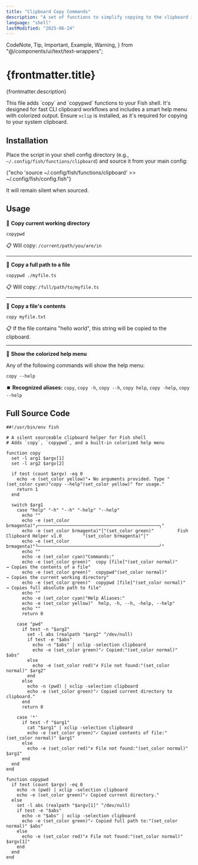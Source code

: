 ```yaml
---
title: "Clipboard Copy Commands"
description: "A set of functions to simplify copying to the clipboard in the terminal."
language: "shell"
lastModified: "2025-06-24"
---
```


  CodeNote,
  Tip,
  Important,
  Example,
  Warning,
} from "@/components/ui/text/text-wrappers";

<div className="max-w-full prose prose-invert">
  <h1 className="mb-4 text-4xl font-bold tracking-tight">{frontmatter.title}</h1>
  <p className="text-lg text-gray-400 mb-8">{frontmatter.description}</p>
</div>

<Important>
  This file adds `copy` and `copypwd` functions to your Fish shell. It's designed for fast CLI clipboard workflows and includes a smart help menu with colorized output.
</Important>

<Warning>
  Ensure <code>xclip</code> is installed, as it's required for copying to your system clipboard.
</Warning>

## Installation

Place the script in your shell config directory (e.g., `~/.config/fish/functions/clipboard`) and source it from your main config:

<CodeNote>
  {"echo 'source ~/.config/fish/functions/clipboard' >> ~/.config/fish/config.fish"}
</CodeNote>

It will remain silent when sourced.

## Usage

🧪 **Copy current working directory**

```fish
copypwd
```
📋 Will copy: `/current/path/you/are/in`

---

🧪 **Copy a full path to a file**

```fish
copypwd ./myfile.ts
```
📋 Will copy: `/full/path/to/myfile.ts`

---

🧪 **Copy a file's contents**

```fish
copy myfile.txt
```
📋 If the file contains "hello world", this string will be copied to the clipboard.

---

🧪 **Show the colorized help menu**

Any of the following commands will show the help menu:

```fish
copy --help
```
⏹️ **Recognized aliases:** `copy`, `copy -h`, `copy --h`, `copy help`, `copy -help`, `copy --help`

## Full Source Code

```fish
##!/usr/bin/env fish

# A silent sourceable clipboard helper for Fish shell
# Adds `copy`, `copypwd`, and a built-in colorized help menu

function copy
  set -l arg1 $argv[1]
  set -l arg2 $argv[2]

  if test (count $argv) -eq 0
    echo -e (set_color yellow)"✦ No arguments provided. Type "(set_color cyan)"copy --help"(set_color yellow)" for usage."
    return 1
  end

  switch $arg1
    case "help" "-h" "--h" "-help" "--help"
      echo ""
      echo -e (set_color brmagenta)"╭──────────────────────────────────────────────╮"
      echo -e (set_color brmagenta)"│"(set_color green)"         Fish Clipboard Helper v1.0        "(set_color brmagenta)"│"
      echo -e (set_color brmagenta)"╰──────────────────────────────────────────────╯"
      echo ""
      echo -e (set_color cyan)"Commands:"
      echo -e (set_color green)"  copy [file]"(set_color normal)"         → Copies the contents of a file"
      echo -e (set_color green)"  copypwd"(set_color normal)"            → Copies the current working directory"
      echo -e (set_color green)"  copypwd [file]"(set_color normal)"     → Copies full absolute path to file"
      echo ""
      echo -e (set_color cyan)"Help Aliases:"
      echo -e (set_color yellow)"  help, -h, --h, -help, --help"
      echo ""
      return 0

    case "pwd"
      if test -n "$arg2"
        set -l abs (realpath "$arg2" ^/dev/null)
        if test -e "$abs"
          echo -n "$abs" | xclip -selection clipboard
          echo -e (set_color green)"✓ Copied:"(set_color normal)" $abs"
        else
          echo -e (set_color red)"✗ File not found:"(set_color normal)" $arg2"
        end
      else
        echo -n (pwd) | xclip -selection clipboard
        echo -e (set_color green)"✓ Copied current directory to clipboard."
      end
      return 0

    case '*'
      if test -f "$arg1"
        cat "$arg1" | xclip -selection clipboard
        echo -e (set_color green)"✓ Copied contents of file:"(set_color normal)" $arg1"
      else
        echo -e (set_color red)"✗ File not found:"(set_color normal)" $arg1"
      end
  end
end

function copypwd
  if test (count $argv) -eq 0
    echo -n (pwd) | xclip -selection clipboard
    echo -e (set_color green)"✓ Copied current directory."
  else
    set -l abs (realpath "$argv[1]" ^/dev/null)
    if test -e "$abs"
      echo -n "$abs" | xclip -selection clipboard
      echo -e (set_color green)"✓ Copied full path to:"(set_color normal)" $abs"
    else
      echo -e (set_color red)"✗ File not found:"(set_color normal)" $argv[1]"
    end
  end
end
```